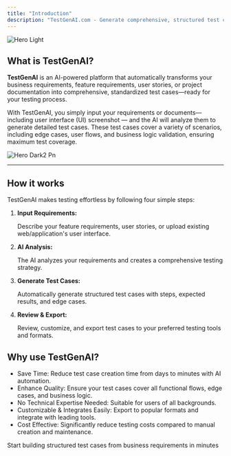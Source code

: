 ```yaml
---
title: "Introduction"
description: "TestGenAI.com - Generate comprehensive, structured test cases from business requirements in minutes"
---
```


<img
  className="block dark:hidden"
  src="/images/hero-dark.png"
  alt="Hero Light"
/>

## What is TestGenAI?

**TestGenAI** is an AI-powered platform that automatically transforms your business requirements, feature requirements, user stories, or project documentation into comprehensive, standardized test cases—ready for your testing process.

With TestGenAI, you simply input your requirements or documents—including user interface (UI) screenshot — and the AI will analyze them to generate detailed test cases. These test cases cover a variety of scenarios, including edge cases, user flows, and business logic validation, ensuring maximum test coverage.

![Hero Dark2 Pn](/images/hero-dark2.png)

---

## How it works

TestGenAI makes testing effortless by following four simple steps:

1. **Input Requirements:**

   Describe your feature requirements, user stories, or upload existing web/application's user interface.
2. **AI Analysis:**

   The AI analyzes your requirements and creates a comprehensive testing strategy.
3. **Generate Test Cases:**

   Automatically generate structured test cases with steps, expected results, and edge cases.
4. **Review & Export:**

   Review, customize, and export test cases to your preferred testing tools and formats.

## Why use TestGenAI?

- Save Time: Reduce test case creation time from days to minutes with AI automation.
- Enhance Quality: Ensure your test cases cover all functional flows, edge cases, and business logic.
- No Technical Expertise Needed: Suitable for users of all backgrounds.
- Customizable & Integrates Easily: Export to popular formats and integrate with leading tools.
- Cost Effective: Significantly reduce testing costs compared to manual creation and maintenance.

<Card title="Generate Test cases" icon="sparkles" href="/quickstart">
  Start building structured test cases from business requirements in minutes
</Card>